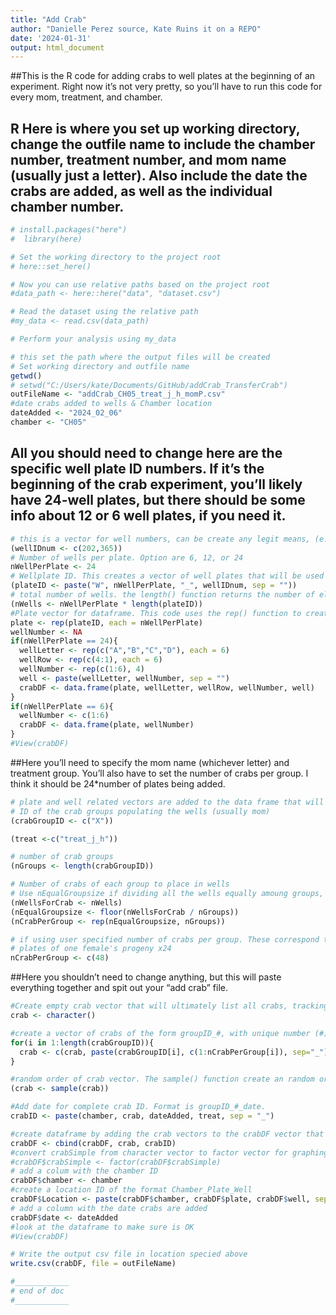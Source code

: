 ```yaml
---
title: "Add Crab"
author: "Danielle Perez source, Kate Ruins it on a REPO"
date: '2024-01-31'
output: html_document
---
```


##This is the R code for adding crabs to well plates at the beginning of an experiment. Right now it's not very pretty, so you'll have to run this code for every mom, treatment, and chamber.


## R Here is where you set up working directory, change the outfile name to include the chamber number, treatment number, and mom name (usually just a letter). Also include the date the crabs are added, as well as the individual chamber number. 

```r

# install.packages("here")
#  library(here)

# Set the working directory to the project root
# here::set_here()

# Now you can use relative paths based on the project root
#data_path <- here::here("data", "dataset.csv")

# Read the dataset using the relative path
#my_data <- read.csv(data_path)

# Perform your analysis using my_data

# this set the path where the output files will be created
# Set working directory and outfile name
getwd()
# setwd("C:/Users/kate/Documents/GitHub/addCrab_TransferCrab")
outFileName <- "addCrab_CH05_treat_j_h_momP.csv"
#date crabs added to wells & Chamber location
dateAdded <- "2024_02_06"
chamber <- "CH05"
```

## All you should need to change here are the specific well plate ID numbers. If it's the beginning of the crab experiment, you'll likely have 24-well plates, but there should be some info about 12 or 6 well plates, if you need it.


```r

# this is a vector for well numbers, can be create any legit means, (e.g. comma seperated list)
(wellIDnum <- c(202,365))
# Number of wells per plate. Option are 6, 12, or 24
nWellPerPlate <- 24
# Wellplate ID. This creates a vector of well plates that will be used
(plateID <- paste("W", nWellPerPlate, "_", wellIDnum, sep = ""))
# total number of wells. the length() function returns the number of elements in a vector
(nWells <- nWellPerPlate * length(plateID))
#Plate vector for dataframe. This code uses the rep() function to create vectors associated with each well
plate <- rep(plateID, each = nWellPerPlate)
wellNumber <- NA
if(nWellPerPlate == 24){
  wellLetter <- rep(c("A","B","C","D"), each = 6)
  wellRow <- rep(c(4:1), each = 6)
  wellNumber <- rep(c(1:6), 4)
  well <- paste(wellLetter, wellNumber, sep = "")
  crabDF <- data.frame(plate, wellLetter, wellRow, wellNumber, well)
}
if(nWellPerPlate == 6){
  wellNumber <- c(1:6)
  crabDF <- data.frame(plate, wellNumber)
}
#View(crabDF)
```

##Here you'll need to specify the mom name (whichever letter) and treatment group. You'll also have to set the number of crabs per group. I think it should be 24*number of plates being added. 

```r
# plate and well related vectors are added to the data frame that will be output
# ID of the crab groups populating the wells (usually mom)
(crabGroupID <- c("X"))

(treat <-c("treat_j_h"))

# number of crab groups
(nGroups <- length(crabGroupID))

# Number of crabs of each group to place in wells 
# Use nEqualGroupsize if dividing all the wells equally amoung groups, or use custome sizes
(nWellsForCrab <- nWells)
(nEqualGroupsize <- floor(nWellsForCrab / nGroups))
(nCrabPerGroup <- rep(nEqualGroupsize, nGroups))

# if using user specified number of crabs per group. These correspond to the groups in crabGroupID vector
# plates of one female's progeny x24
nCrabPerGroup <- c(48)
```

##Here you shouldn't need to change anything, but this will paste everything together and spit out your "add crab" file.

```r
#Create empty crab vector that will ultimately list all crabs, tracking chips and blanks
crab <- character()

#create a vector of crabs of the form groupID_#, with unique number (#) for each crab in the group
for(i in 1:length(crabGroupID)){
  crab <- c(crab, paste(crabGroupID[i], c(1:nCrabPerGroup[i]), sep="_"))
}

#random order of crab vector. The sample() function create an random order of the vector
(crab <- sample(crab))

#Add date for complete crab ID. Format is groupID_#_date.
crabID <- paste(chamber, crab, dateAdded, treat, sep = "_")

#create dataframe by adding the crab vectors to the crabDF vector that already contains the wellplate data
crabDF <- cbind(crabDF, crab, crabID)
#convert crabSimple from character vector to factor vector for graphing well plate images
#crabDF$crabSimple <- factor(crabDF$crabSimple)
# add a colum with the chamber ID 
crabDF$chamber <- chamber
#create a location ID of the format Chamber_Plate_Well 
crabDF$Location <- paste(crabDF$chamber, crabDF$plate, crabDF$well, sep = "_")
# add a column with the date crabs are added
crabDF$date <- dateAdded
#look at the dataframe to make sure is OK
#View(crabDF)

# Write the output csv file in location specied above
write.csv(crabDF, file = outFileName)

```


```r

#____________
# end of doc
#____________



```

